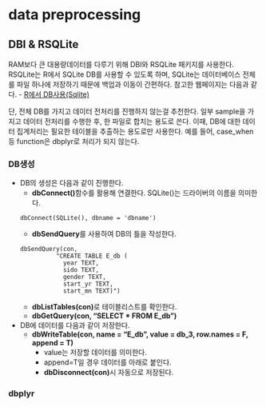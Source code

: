 # data preprocessing
## DBI & RSQLite
RAM보다 큰 대용량데이터를 다루기 위해 DBI와 RSQLite 패키지를 사용한다. RSQLite는 R에서 SQLite DB를 사용할 수 있도록 하며, SQLite는 데이터베이스 전체를 파일 하나에 저장하기 때문에 백업과 이동이 간편하다. 참고한 웹페이지는 다음과 같다.
- [R에서 DB사용(Sqlite)](https://unfinishedgod.netlify.app/2020/07/24/r%EC%97%90%EC%84%9C-db-%EC%82%AC%EC%9A%A9sqlite/)

단, 전체 DB를 가지고 데이터 전처리를 진행하지 않는걸 추천한다. 일부 sample을 가지고 데이터 전처리를 수행한 후, 한 파일로 합치는 용도로 쓴다. 이때, DB에 대한 데이터 집계처리는 필요한 테이블을 추출하는 용도로만 사용한다. 예를 들어, case_when 등 function은 dbplyr로 처리가 되지 않는다.

### DB생성
- DB의 생성은 다음과 같이 진행한다.
    - **dbConnect()**함수를 활용해 연결한다. SQLite()는 드라이버의 이름을 의미한다.
```
dbConnect(SQLite(), dbname = 'dbname')
```
    - **dbSendQuery**를 사용하여 DB의 틀을 작성한다.
```
dbSendQuery(con,
            "CREATE TABLE E_db (
              year TEXT,
              sido TEXT,
              gender TEXT,
              start_yr TEXT,
              start_mn TEXT)")
```
    - **dbListTables(con)**로 테이블리스트를 확인한다.
    - **dbGetQuery(con, "SELECT * FROM E_db")**
- DB에 데이터를 다음과 같이 저장한다.
    - **dbWriteTable(con, name = "E_db", value = db_3, row.names = F, append = T)**
        - value는 저장할 데이터를 의미한다.
        - append=T일 경우 데이터를 아래로 붙인다.
        - **dbDisconnect(con)**시 자동으로 저장된다.
        
### dbplyr
























